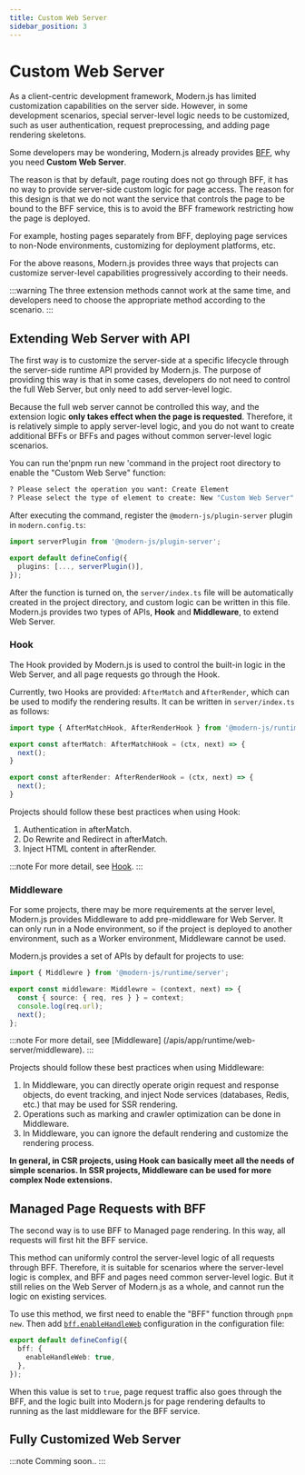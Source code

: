 ```yaml
---
title: Custom Web Server
sidebar_position: 3
---
```

# Custom Web Server

As a client-centric development framework, Modern.js has limited customization capabilities on the server side. However, in some development scenarios, special server-level logic needs to be customized, such as user authentication, request preprocessing, and adding page rendering skeletons.

Some developers may be wondering, Modern.js already provides [BFF](/guides/advanced-features/bff/function.html), why you need **Custom Web Server**.

The reason is that by default, page routing does not go through BFF, it has no way to provide server-side custom logic for page access. The reason for this design is that we do not want the service that controls the page to be bound to the BFF service, this is to avoid the BFF framework restricting how the page is deployed.

For example, hosting pages separately from BFF, deploying page services to non-Node environments, customizing for deployment platforms, etc.

For the above reasons, Modern.js provides three ways that projects can customize server-level capabilities progressively according to their needs.

:::warning
The three extension methods cannot work at the same time, and developers need to choose the appropriate method according to the scenario.
:::

## Extending Web Server with API

The first way is to customize the server-side at a specific lifecycle through the server-side runtime API provided by Modern.js. The purpose of providing this way is that in some cases, developers do not need to control the full Web Server, but only need to add server-level logic.

Because the full web server cannot be controlled this way, and the extension logic **only takes effect when the page is requested**. Therefore, it is relatively simple to apply server-level logic, and you do not want to create additional BFFs or BFFs and pages without common server-level logic scenarios.

You can run the'pnpm run new 'command in the project root directory to enable the "Custom Web Serve" function:

```bash
? Please select the operation you want: Create Element
? Please select the type of element to create: New "Custom Web Server" source code directory
```

After executing the command, register the `@modern-js/plugin-server` plugin in `modern.config.ts`:

```ts title="modern.config.ts"
import serverPlugin from '@modern-js/plugin-server';

export default defineConfig({
  plugins: [..., serverPlugin()],
});
```

After the function is turned on, the `server/index.ts` file will be automatically created in the project directory, and custom logic can be written in this file. Modern.js provides two types of APIs, **Hook** and **Middleware**, to extend Web Server.

### Hook

The Hook provided by Modern.js is used to control the built-in logic in the Web Server, and all page requests go through the Hook.

Currently, two Hooks are provided: `AfterMatch` and `AfterRender`, which can be used to modify the rendering results. It can be written in `server/index.ts` as follows:

```ts
import type { AfterMatchHook, AfterRenderHook } from '@modern-js/runtime/server';

export const afterMatch: AfterMatchHook = (ctx, next) => {
  next();
}

export const afterRender: AfterRenderHook = (ctx, next) => {
  next();
}
```

Projects should follow these best practices when using Hook:

1. Authentication in afterMatch.
2. Do Rewrite and Redirect in afterMatch.
3. Inject HTML content in afterRender.

:::note
For more detail, see [Hook](/apis/app/runtime/web-server/hook).
:::

### Middleware

For some projects, there may be more requirements at the server level, Modern.js provides Middleware to add pre-middleware for Web Server. It can only run in a Node environment, so if the project is deployed to another environment, such as a Worker environment, Middleware cannot be used.

Modern.js provides a set of APIs by default for projects to use:

```ts
import { Middlewre } from '@modern-js/runtime/server';

export const middleware: Middlewre = (context, next) => {
  const { source: { req, res } } = context;
  console.log(req.url);
  next();
};
```

:::note
For more detail, see [Middleware] (/apis/app/runtime/web-server/middleware).
:::

Projects should follow these best practices when using Middleware:

1. In Middleware, you can directly operate origin request and response objects, do event tracking, and inject Node services (databases, Redis, etc.) that may be used for SSR rendering.
2. Operations such as marking and crawler optimization can be done in Middleware.
3. In Middleware, you can ignore the default rendering and customize the rendering process.

**In general, in CSR projects, using Hook can basically meet all the needs of simple scenarios. In SSR projects, Middleware can be used for more complex Node extensions.**

## Managed Page Requests with BFF

The second way is to use BFF to Managed page rendering. In this way, all requests will first hit the BFF service.

This method can uniformly control the server-level logic of all requests through BFF. Therefore, it is suitable for scenarios where the server-level logic is complex, and BFF and pages need common server-level logic. But it still relies on the Web Server of Modern.js as a whole, and cannot run the logic on existing services.

To use this method, we first need to enable the "BFF" function through `pnpm new`. Then add [`bff.enableHandleWeb`](/configure/app/bff/enable-handle-web.html) configuration in the configuration file:

```ts
export default defineConfig({
  bff: {
    enableHandleWeb: true,
  },
});
```

When this value is set to `true`, page request traffic also goes through the BFF, and the logic built into Modern.js for page rendering defaults to running as the last middleware for the BFF service.

## Fully Customized Web Server

:::note
Comming soon..
:::
